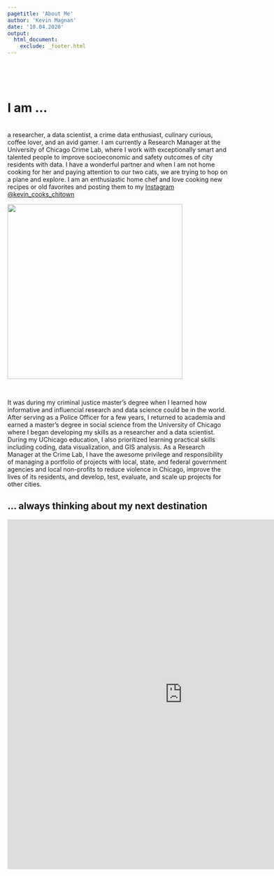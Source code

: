 ```yaml
---
pagetitle: 'About Me'
author: 'Kevin Magnan'
date: '10.04.2020'
output:
  html_document:
    exclude: _footer.html
---
```

<style>
body {
  position: absolute;
  left: 300px;}
</style>

<br>

<br/>

# I am ...
<br>
a researcher, a data scientist, a crime data enthusiast, culinary curious, coffee lover, and an avid gamer. I am currently a Research Manager at the University of Chicago Crime Lab, where I work with exceptionally smart and talented people to improve socioeconomic and safety outcomes of city residents with data. I have a wonderful partner and when I am not home cooking for her and paying attention to our two cats, we are trying to hop on a plane and explore. I am an enthusiastic home chef and love cooking new recipes or old favorites and posting them to my [Instagram @kevin_cooks_chitown](https://www.instagram.com/kevin_cooks_chitown/)

<img src="https://raw.githubusercontent.com/kjmagnan1s/kjmagnan1s.github.io/master/images/about_collage.png"
width= "400px" height="400px"/>

<br>

It was during my criminal justice master's degree when I learned how informative and influencial research and data science could be in the world. After serving as a Police Officer for a few years, I returned to academia and earned a master's degree in social science from the University of Chicago where I began developing my skills as a researcher and a data scientist. During my UChicago education, I also prioritized learning practical skills including coding, data visualization, and GIS analysis. As a Research Manager at the Crime Lab, I have the awesome privilege and responsibility of managing a portfolio of projects with local, state, and federal government agencies and local non-profits to reduce violence in Chicago, improve the lives of its residents, and develop, test, evaluate, and scale up projects for other cities.

## ... always thinking about my next destination<br>

<iframe src="https://www.google.com/maps/d/u/0/embed?mid=1Yyh_RF2S0bZWFoSZvDOySdbm1xE" width="800" height="800" style="border:none;"></iframe>




